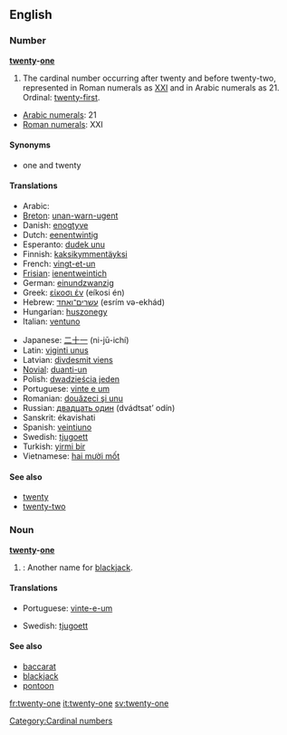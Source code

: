 ==English==

===Number===
'''[[twenty]]-[[one]]'''
# The cardinal number occurring after twenty and before twenty-two, represented in Roman numerals as [[XXI]] and in Arabic numerals as 21.  Ordinal: [[twenty-first]].
*[[w:Arabic numerals|Arabic numerals]]: 21
*[[w:Roman numerals|Roman numerals]]: XXI

====Synonyms====
*one and twenty

====Translations====
{{top}}
*Arabic: {{ARchar|[[واحد وعشرين]]}} {{Unicode|(wá:ħid wi-ʕišrí:n)}}
*[[Breton]]: [[unan-warn-ugent]]
*Danish: [[enogtyve]]
*Dutch: [[eenentwintig]] {{f}}
*Esperanto: [[dudek unu]]
*Finnish: [[kaksikymmentäyksi]]
*French: [[vingt-et-un]] {{m}}
*[[Frisian]]: [[ienentweintich]]
*German: [[einundzwanzig]] {{f}}
*Greek: [[είκοσι έν]] (eíkosi én)
*Hebrew: [[עשרים־ואחד]] (esrím və-ekhád)
*Hungarian: [[huszonegy]]
*Italian: [[ventuno]]
{{mid}}
*Japanese: [[二十一]] (ni-jū-ichí)
*Latin: [[viginti unus]]
*Latvian: [[divdesmit viens]]
*[[Novial]]: [[duanti-un]]
*Polish: [[dwadzieścia jeden]]
*Portuguese: [[vinte e um]]
*Romanian: [[douăzeci şi unu]]
*Russian: [[двадцать один]] (dvádtsat’ odín)
*Sanskrit: ékavi{{m}}shati
*Spanish: [[veintiuno]] {{m}}
*Swedish: [[tjugoett]]
*Turkish: [[yirmi bir]]
*Vietnamese: [[hai mười mốt]]
{{bottom}}

====See also====
*[[twenty]]
*[[twenty-two]]

===Noun===
'''[[twenty]]-[[one]]'''
# {{cattag|Card games}}: Another name for [[blackjack]].

====Translations====
{{top}}
*Portuguese: [[vinte-e-um]] {{m}}
{{mid}}
*Swedish: [[tjugoett]] {{n}}
{{bottom}}

====See also====
*[[baccarat]]
*[[blackjack]]
*[[pontoon]]

[[Category:Cardinal numbers]]

[[fr:twenty-one]]
[[it:twenty-one]]
[[sv:twenty-one]]